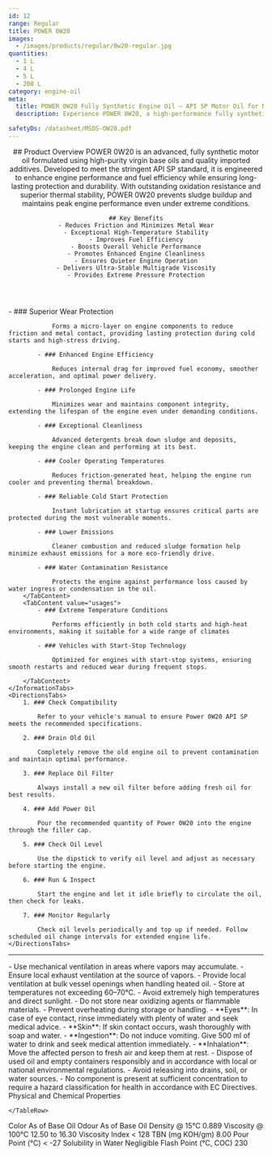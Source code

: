 ```yaml
---
id: 12
range: Regular
title: POWER 0W20
images:
  - /images/products/regular/0w20-regular.jpg
quantities:
  - 1 L
  - 4 L
  - 5 L
  - 208 L
category: engine-oil
meta:
  title: POWER 0W20 Fully Synthetic Engine Oil – API SP Motor Oil for Modern Engines
  description: Experience POWER 0W20, a high-performance fully synthetic motor oil formulated to meet API SP standards. Engineered for enhanced fuel efficiency, superior wear protection, and reliable cold start performance. Ideal for vehicles with start-stop technology and extreme temperature conditions.

safetyDs: /datasheet/MSDS-OW20.pdf
---
```


<Header>
    ## Product Overview
    POWER 0W20 is an advanced, fully synthetic motor oil formulated using high-purity virgin base oils and quality imported additives. Developed to meet the stringent API SP standard, it is engineered to enhance engine performance and fuel efficiency while ensuring long-lasting protection and durability. With outstanding oxidation resistance and superior thermal stability, POWER 0W20 prevents sludge buildup and maintains peak engine performance even under extreme conditions.


    ## Key Benefits
    - Reduces Friction and Minimizes Metal Wear
    - Exceptional High-Temperature Stability
    - Improves Fuel Efficiency
    - Boosts Overall Vehicle Performance
    - Promotes Enhanced Engine Cleanliness
    - Ensures Quieter Engine Operation
    - Delivers Ultra-Stable Multigrade Viscosity
    - Provides Extreme Pressure Protection

</Header>

<Section>
    <InformationTabs>
        <TabContent value="core">
            - ### Superior Wear Protection

                Forms a micro-layer on engine components to reduce friction and metal contact, providing lasting protection during cold starts and high-stress driving.

            - ### Enhanced Engine Efficiency

                Reduces internal drag for improved fuel economy, smoother acceleration, and optimal power delivery.

            - ### Prolonged Engine Life

                Minimizes wear and maintains component integrity, extending the lifespan of the engine even under demanding conditions.
    
            - ### Exceptional Cleanliness

                Advanced detergents break down sludge and deposits, keeping the engine clean and performing at its best.
    
            - ### Cooler Operating Temperatures

                Reduces friction-generated heat, helping the engine run cooler and preventing thermal breakdown.
    
            - ### Reliable Cold Start Protection

                Instant lubrication at startup ensures critical parts are protected during the most vulnerable moments. 
    
            - ### Lower Emissions

                Cleaner combustion and reduced sludge formation help minimize exhaust emissions for a more eco-friendly drive.
    
            - ### Water Contamination Resistance

                Protects the engine against performance loss caused by water ingress or condensation in the oil.
        </TabContent>
        <TabContent value="usages">
            - ### Extreme Temperature Conditions

                Performs efficiently in both cold starts and high-heat environments, making it suitable for a wide range of climates

            - ### Vehicles with Start-Stop Technology

                Optimized for engines with start-stop systems, ensuring smooth restarts and reduced wear during frequent stops.

        </TabContent>
    </InformationTabs>
    <DirectionsTabs>
        1. ### Check Compatibility
    
            Refer to your vehicle's manual to ensure Power 0W20 API SP meets the recommended specifications.
   
        2. ### Drain Old Oil
    
            Completely remove the old engine oil to prevent contamination and maintain optimal performance.
   
        3. ### Replace Oil Filter
    
            Always install a new oil filter before adding fresh oil for best results.
   
        4. ### Add Power Oil
    
            Pour the recommended quantity of Power 0W20 into the engine through the filler cap.
   
        5. ### Check Oil Level
    
            Use the dipstick to verify oil level and adjust as necessary before starting the engine.
   
        6. ### Run & Inspect
    
            Start the engine and let it idle briefly to circulate the oil, then check for leaks.
   
        7. ### Monitor Regularly
    
            Check oil levels periodically and top up if needed. Follow scheduled oil change intervals for extended engine life.
    </DirectionsTabs>
</Section>

***

<Section>
    <SafetyTabs>
        <TabContent value="handling">
            - Use mechanical ventilation in areas where vapors may accumulate.
            - Ensure local exhaust ventilation at the source of vapors.
            - Provide local ventilation at bulk vessel openings when handling heated oil.
            - Store at temperatures not exceeding 60–70°C.
            - Avoid extremely high temperatures and direct sunlight.
            - Do not store near oxidizing agents or flammable materials.
            - Prevent overheating during storage or handling.
        </TabContent>
        <TabContent value="first-aid">
            - **Eyes**: In case of eye contact, rinse immediately with plenty of water and seek medical advice.
            - **Skin**: If skin contact occurs, wash thoroughly with soap and water.
            - **Ingestion**: Do not induce vomiting. Give 500 ml of water to drink and seek medical attention immediately.
            - **Inhalation**: Move the affected person to fresh air and keep them at rest.
        </TabContent>
        <TabContent value="disposal">
            - Dispose of used oil and empty containers responsibly and in accordance with local or national environmental regulations.
            - Avoid releasing into drains, soil, or water sources.
        </TabContent>
        <TabContent value="hazardous">
            - No component is present at sufficient concentration to require a hazard classification for health in accordance with EC Directives.
        </TabContent>
    </SafetyTabs>
  
   <Table>
  <TableHeader>
    <TableRow col={2}>
      <TableHead>Physical and Chemical Properties</TableHead>
    
    </TableRow>
  </TableHeader>
  <TableBody>
    <TableRow>
      <TableCell>Color</TableCell>
      <TableCell>As of Base Oil</TableCell>
    </TableRow>
    <TableRow>
      <TableCell>Odour</TableCell>
      <TableCell>As of Base Oil</TableCell>
    </TableRow>
    <TableRow>
      <TableCell>Density @ 15°C</TableCell>
      <TableCell>0.889</TableCell>
    </TableRow>
    <TableRow>
      <TableCell>Viscosity @ 100°C</TableCell>
      <TableCell>12.50 to 16.30</TableCell>
    </TableRow>
    <TableRow>
      <TableCell>Viscosity Index</TableCell>
      <TableCell>&lt; 128</TableCell>
    </TableRow>
    <TableRow>
      <TableCell>TBN (mg KOH/gm)</TableCell>
      <TableCell>8.00</TableCell>
    </TableRow>
    <TableRow>
      <TableCell>Pour Point (°C)</TableCell>
      <TableCell>&lt; -27</TableCell>
    </TableRow>
    <TableRow>
      <TableCell>Solubility in Water</TableCell>
      <TableCell>Negligible</TableCell>
    </TableRow>
    <TableRow>
      <TableCell>Flash Point (°C, COC)</TableCell>
      <TableCell>230</TableCell>
    </TableRow>
  </TableBody>
</Table>

</Section>